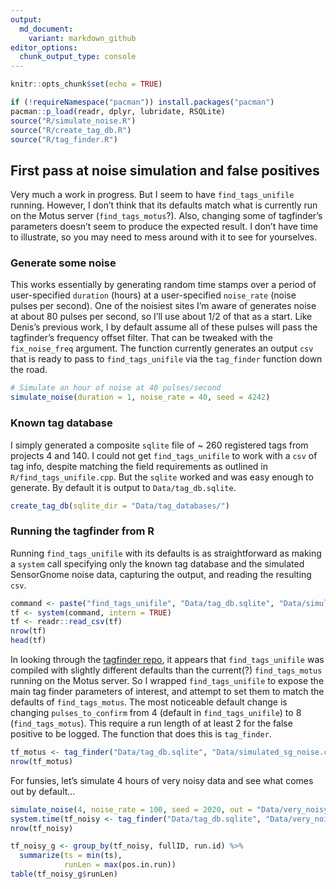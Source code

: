 ```yaml
---
output:
  md_document:
    variant: markdown_github
editor_options: 
  chunk_output_type: console
---
```


```r
knitr::opts_chunk$set(echo = TRUE)
```

```r
if (!requireNamespace("pacman")) install.packages("pacman")
pacman::p_load(readr, dplyr, lubridate, RSQLite)
source("R/simulate_noise.R")
source("R/create_tag_db.R")
source("R/tag_finder.R")
```

## First pass at noise simulation and false positives

Very much a work in progress. But I seem to have `find_tags_unifile` running. However, I don't think that its defaults match what is currently run on the Motus server (`find_tags_motus`?). Also, changing some of tagfinder's parameters doesn't seem to produce the expected result. I don't have time to illustrate, so you may need to mess around with it to see for yourselves.

### Generate some noise

This works essentially by generating random time stamps over a period of user-specified `duration` (hours) at a user-specified `noise_rate` (noise pulses per second). One of the noisiest sites I'm aware of generates noise at about 80 pulses per second, so I'll use about 1/2 of that as a start. Like Denis's previous work, I by default assume all of these pulses will pass the tagfinder's frequency offset filter. That can be tweaked with the `fix_noise_freq` argument. The function currently generates an output `csv` that is ready to pass to `find_tags_unifile` via the `tag_finder` function down the road.

```r
# Simulate an hour of noise at 40 pulses/second
simulate_noise(duration = 1, noise_rate = 40, seed = 4242)
```

### Known tag database

I simply generated a composite `sqlite` file of ~ 260 registered tags from projects 4 and 140. I could not get `find_tags_unifile` to work with a `csv` of tag info, despite matching the field requirements as outlined in `R/find_tags_unifile.cpp`. But the `sqlite` worked and was easy enough to generate. By default it is output to `Data/tag_db.sqlite`.

```r
create_tag_db(sqlite_dir = "Data/tag_databases/")
```

### Running the tagfinder from R

Running `find_tags_unifile` with its defaults is as straightforward as making a `system` call specifying only the known tag database and the simulated SensorGnome noise data, capturing the output, and reading the resulting `csv`.

```r
command <- paste("find_tags_unifile", "Data/tag_db.sqlite", "Data/simulated_sg_noise.csv")
tf <- system(command, intern = TRUE)
tf <- readr::read_csv(tf)
nrow(tf)
head(tf)
```

In looking through the [tagfinder repo](https://github.com/MotusWTS/find_tags), it appears that `find_tags_unifile` was compiled with slightly different defaults than the current(?) `find_tags_motus` running on the Motus server. So I wrapped `find_tags_unifile` to expose the main tag finder parameters of interest, and attempt to set them to match the defaults of `find_tags_motus`. The most noticeable default change is changing `pulses_to_confirm` from 4 (default in `find_tags_unifile`) to 8 (`find_tags_motus`). This require a run length of at least 2 for the false positive to be logged. The function that does this is `tag_finder`.

```r
tf_motus <- tag_finder("Data/tag_db.sqlite", "Data/simulated_sg_noise.csv")
nrow(tf_motus)
```

For funsies, let's simulate 4 hours of very noisy data and see what comes out by default...

```r
simulate_noise(4, noise_rate = 100, seed = 2020, out = "Data/very_noisy.csv")
system.time(tf_noisy <- tag_finder("Data/tag_db.sqlite", "Data/very_noisy.csv"))
nrow(tf_noisy)

tf_noisy_g <- group_by(tf_noisy, fullID, run.id) %>%
  summarize(ts = min(ts),
            runLen = max(pos.in.run))
table(tf_noisy_g$runLen)
```

